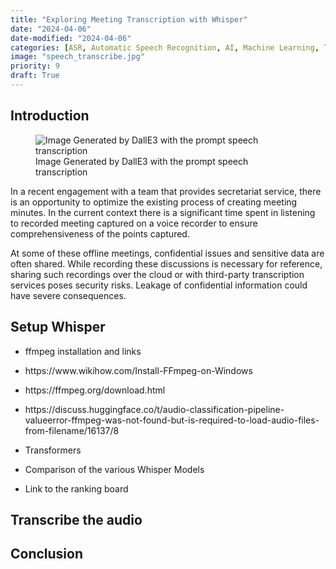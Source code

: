 ```yaml
---
title: "Exploring Meeting Transcription with Whisper"
date: "2024-04-06"
date-modified: "2024-04-06"
categories: [ASR, Automatic Speech Recognition, AI, Machine Learning, Transformer]
image: "speech_transcribe.jpg"
priority: 9
draft: True
---
```


## Introduction

![Image Generated by DallE3 with the prompt speech transcription](speech_transcribe.jpg)

In a recent engagement with a team that provides secretariat service, there is an opportunity to optimize the existing process of creating meeting minutes. In the current context there is a significant time spent in listening to recorded meeting captured on a voice recorder to ensure comprehensiveness of the points captured.

At some of these offline meetings, confidential issues and sensitive data are often shared. While recording these discussions is necessary for reference, sharing such recordings over the cloud or with third-party transcription services poses security risks. Leakage of confidential information could have severe consequences.



## Setup Whisper

- ffmpeg installation and links
- https://www.wikihow.com/Install-FFmpeg-on-Windows
- https://ffmpeg.org/download.html
- https://discuss.huggingface.co/t/audio-classification-pipeline-valueerror-ffmpeg-was-not-found-but-is-required-to-load-audio-files-from-filename/16137/8

- Transformers
- Comparison of the various Whisper Models
- Link to the ranking board

## Transcribe the audio


## Conclusion